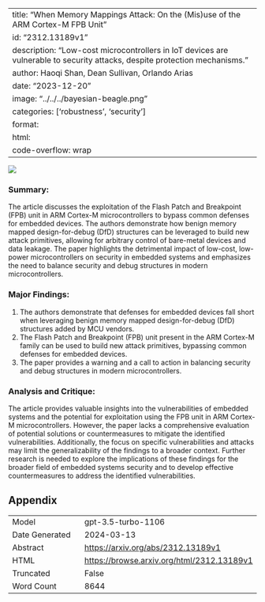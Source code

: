 
---
title: "When Memory Mappings Attack: On the (Mis)use of the ARM Cortex-M FPB Unit"
id: "2312.13189v1"
description: "Low-cost microcontrollers in IoT devices are vulnerable to security attacks, despite protection mechanisms."
author: Haoqi Shan, Dean Sullivan, Orlando Arias
date: "2023-12-20"
image: "../../../bayesian-beagle.png"
categories: ['robustness', 'security']
format:
  html:
    code-overflow: wrap
---

![](../../../bayesian-beagle.png)

### **Summary:**
The article discusses the exploitation of the Flash Patch and Breakpoint (FPB) unit in ARM Cortex-M microcontrollers to bypass common defenses for embedded devices. The authors demonstrate how benign memory mapped design-for-debug (DfD) structures can be leveraged to build new attack primitives, allowing for arbitrary control of bare-metal devices and data leakage. The paper highlights the detrimental impact of low-cost, low-power microcontrollers on security in embedded systems and emphasizes the need to balance security and debug structures in modern microcontrollers.

### Major Findings:
1. The authors demonstrate that defenses for embedded devices fall short when leveraging benign memory mapped design-for-debug (DfD) structures added by MCU vendors.
2. The Flash Patch and Breakpoint (FPB) unit present in the ARM Cortex-M family can be used to build new attack primitives, bypassing common defenses for embedded devices.
3. The paper provides a warning and a call to action in balancing security and debug structures in modern microcontrollers.

### Analysis and Critique:
The article provides valuable insights into the vulnerabilities of embedded systems and the potential for exploitation using the FPB unit in ARM Cortex-M microcontrollers. However, the paper lacks a comprehensive evaluation of potential solutions or countermeasures to mitigate the identified vulnerabilities. Additionally, the focus on specific vulnerabilities and attacks may limit the generalizability of the findings to a broader context. Further research is needed to explore the implications of these findings for the broader field of embedded systems security and to develop effective countermeasures to address the identified vulnerabilities.

## Appendix

|          |          |
|----------|----------|
| Model     | gpt-3.5-turbo-1106       |
| Date Generated     | 2024-03-13       |
| Abstract | [https://arxiv.org/abs/2312.13189v1](https://arxiv.org/abs/2312.13189v1)        |
| HTML     | [https://browse.arxiv.org/html/2312.13189v1](https://browse.arxiv.org/html/2312.13189v1)       |
| Truncated       | False       |
| Word Count       | 8644       |